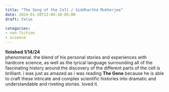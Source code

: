 ```yaml
---
title: "The Song of the Cell / Siddhartha Mukherjee"
date: 2024-01-20T22:04:18-05:00
draft: false

categories:
- non-fiction
- science
---
```

**finished 1/14/24** \
phenomenal. the blend of his personal stories and experiences with hardcore science, as well as the lyrical language surrounding all of the fascinating history around the discovery of the different parts of the cell is brilliant. i was just as amazed as i was reading **The Gene** because he is able to craft these intricate and complex scientific histories into dramatic and understandable and riveting stories. loved it.